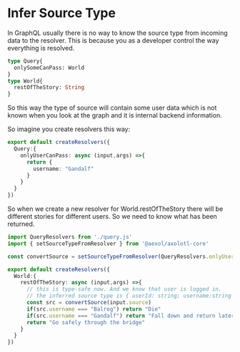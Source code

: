 # Infer Source Type

In GraphQL usually there is no way to know the source type from incoming data to
the resolver. This is because you as a developer control the way everything is
resolved.

```graphql filename="schema.graphql"
type Query{
  onlySomeCanPass: World
}
type World{
  restOfTheStory: String
}
```

So this way the type of source will contain some user data which is not known
when you look at the graph and it is internal backend information.

So imagine you create resolvers this way:

```ts filename="query.ts"
export default createResolvers({
  Query:{
    onlyUserCanPass: async (input,args) =>{
      return {
        username: "Gandalf"
      }
    }
  }
})
```

So when we create a new resolver for World.restOfTheStory there will be
different stories for different users. So we need to know what has been returned.


```ts filename="world.ts"
import QueryResolvers from './query.js'
import { setSourceTypeFromResolver } from '@aexol/axolotl-core'

const convertSource = setSourceTypeFromResolver(QueryResolvers.onlyUserCanPass)

export default createResolvers({
  World:{
    restOfTheStory: async (input,args) =>{
      // this is type-safe now. And we know that user is logged in.
      // the inferred source type is { userId: string; username:string } 
      const src = convertSource(input.source)
      if(src.username === "Balrog") return "Die"
      if(src.username === "Gandalf") return "Fall down and return later."
      return "Go safely through the bridge"
    }
  }
})
```